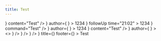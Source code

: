 ```yaml
---
title: Test
---
```



<DiscordMessages>
	<DiscordMessage
		reply={
			<DiscordMessageReply
				author={
					<DiscordMessageAuthorReply
						avatar="https://cdn.discordapp.com/avatars/81440962496172032/81c0df2befe565b05018da6b026babb0.webp?size=160"
						username="Crawl"
					/>
				}
				content="Test"
			/>
		}
		author={
			<DiscordMessageAuthor
				avatar="https://cdn.discordapp.com/avatars/81440962496172032/81c0df2befe565b05018da6b026babb0.webp?size=160"
				username="Crawl"
				time="Today at 21:00"
			/>
		}
	>
		1234
	</DiscordMessage>
	<DiscordMessage
		author={
			<DiscordMessageAuthor
				avatar="https://cdn.discordapp.com/avatars/81440962496172032/81c0df2befe565b05018da6b026babb0.webp?size=160"
				username="Crawl"
				time="Today at 21:00"
			/>
		}
		followUp
		time="21:02"
	>
		1234
	</DiscordMessage>
</DiscordMessages>

<DiscordMessages>
	<DiscordMessage
		reply={
			<DiscordMessageInteraction
				author={
					<DiscordMessageAuthorReply
						avatar="https://cdn.discordapp.com/avatars/81440962496172032/81c0df2befe565b05018da6b026babb0.webp?size=160"
						username="Crawl"
					/>
				}
				command="Test"
			/>
		}
		author={
			<DiscordMessageAuthor
				avatar="https://cdn.discordapp.com/avatars/474807795183648809/7f239a0776ff928b2182906a2b3743c9.webp?size=160"
				bot
				username="Crawl"
				time="Today at 21:00"
			/>
		}
	>
		1234
	</DiscordMessage>
</DiscordMessages>

<DiscordMessages>
	<DiscordMessage
		reply={
			<DiscordMessageReply
				author={
					<DiscordMessageAuthorReply
						avatar="https://cdn.discordapp.com/avatars/81440962496172032/81c0df2befe565b05018da6b026babb0.webp?size=160"
						username="Crawl"
					/>
				}
				content="Test"
			/>
		}
		author={
			<DiscordMessageAuthor
				avatar="https://cdn.discordapp.com/avatars/81440962496172032/81c0df2befe565b05018da6b026babb0.webp?size=160"
				username="Crawl"
				time="Today at 21:00"
			/>
		}
	>
		<>
			<DiscordMessageEmbed
				author={
					<DiscordMessageEmbedAuthor
						avatar="https://cdn.discordapp.com/avatars/81440962496172032/81c0df2befe565b05018da6b026babb0.webp?size=160"
						username="Crawl"
					/>
				}
			/>
			<DiscordMessageEmbed title={<DiscordMessageEmbedTitle title="Title" />} />
			<DiscordMessageEmbed footer={<DiscordMessageEmbedFooter content="Footer" />} />
			<DiscordMessageEmbed
				author={
					<DiscordMessageEmbedAuthor
						avatar="https://cdn.discordapp.com/avatars/81440962496172032/81c0df2befe565b05018da6b026babb0.webp?size=160"
						username="Crawl"
					/>
				}
				title={<DiscordMessageEmbedTitle title="Title" />}
				footer={<DiscordMessageEmbedFooter content="Footer" />}
			>
				Test
			</DiscordMessageEmbed>
		</>
	</DiscordMessage>
</DiscordMessages>
